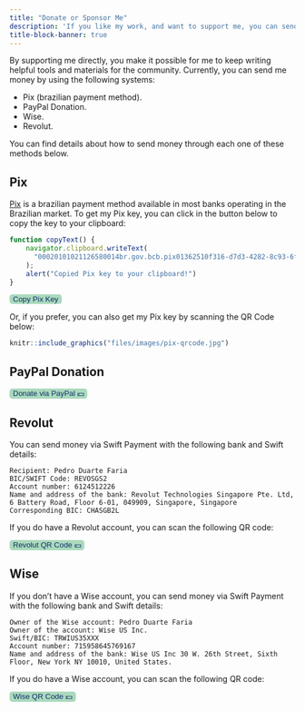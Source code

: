```yaml
---
title: "Donate or Sponsor Me"
description: 'If you like my work, and want to support me, you can send money to me 💸😉'
title-block-banner: true
---
```


By supporting me directly, you make it possible for me to keep writing helpful tools and
materials for the community. Currently, you can send me money by using
the following systems:

- Pix (brazilian payment method).
- PayPal Donation.
- Wise.
- Revolut.

You can find details about how to send money through each one of these methods below.

<style>
  .btn {
    border-radius: 5px;
    background-color: #abd9bd;
    border: #0e326b;
    color: #0e326b;
    opacity: 1;
    transition: 0.3s;
  }
    
  .btn:hover {
    background-color: #58bf80;
  }
</style>


## Pix

[Pix](https://business.ebanx.com/en/resources/payments-explained/pix-instant-payment-system)
is a brazilian payment method available in most banks operating in the Brazilian market.
To get my Pix key, you can click in the button below to copy the key to your clipboard:

```js
function copyText() {
    navigator.clipboard.writeText(
      "00020101021126580014br.gov.bcb.pix01362510f316-d7d3-4282-8c93-6f9ca1d203b75204000053039865802BR5918PEDRO DUARTE FARIA6013BELO HORIZONT62070503***630446EB"
    );
    alert("Copied Pix key to your clipboard!")
}
```


<button type="button" class="btn btn-primary" onclick="copyText()">
  Copy Pix Key
</button>

Or, if you prefer, you can also get my Pix key by scanning the QR Code below:

```r
knitr::include_graphics("files/images/pix-qrcode.jpg")
```


## PayPal Donation


<a href="https://www.paypal.com/donate/?business=D58J5LFEERC3N&no_recurring=0&item_name=These+donations+make+it+possible+for+me+to+continue+writing+new+and+useful+content+for+our+community%F0%9F%98%89+Thank+you%21%E2%9D%A4%EF%B8%8F%F0%9F%A5%B3&currency_code=USD">
    <button class="btn btn-primary" type="button">
        Donate via PayPal 💵
    </button>
</a>

## Revolut

You can send money via Swift Payment with the following bank and Swift details:

```
Recipient: Pedro Duarte Faria
BIC/SWIFT Code: REVOSGS2
Account number: 6124512226
Name and address of the bank: Revolut Technologies Singapore Pte. Ltd, 6 Battery Road, Floor 6-01, 049909, Singapore, Singapore
Corresponding BIC: CHASGB2L
```

If you do have a Revolut account, you can scan the following QR code:

<a href="http://revolut.me/pedroduartefaria">
    <button class="btn btn-primary" type="button">
        Revolut QR Code 💵
    </button>
</a>

## Wise

If you don't have a Wise account, you can send money via Swift Payment
with the following bank and Swift details:

```
Owner of the Wise account: Pedro Duarte Faria
Owner of the account: Wise US Inc.
Swift/BIC: TRWIUS35XXX
Account number: 715958645769167
Name and address of the bank: Wise US Inc 30 W. 26th Street, Sixth Floor, New York NY 10010, United States.
```

If you do have a Wise account, you can scan the following QR code:

<a href="https://wise.com/pay/me/pedrod4845">
    <button class="btn btn-primary" type="button">
        Wise QR Code 💵
    </button>
</a>





